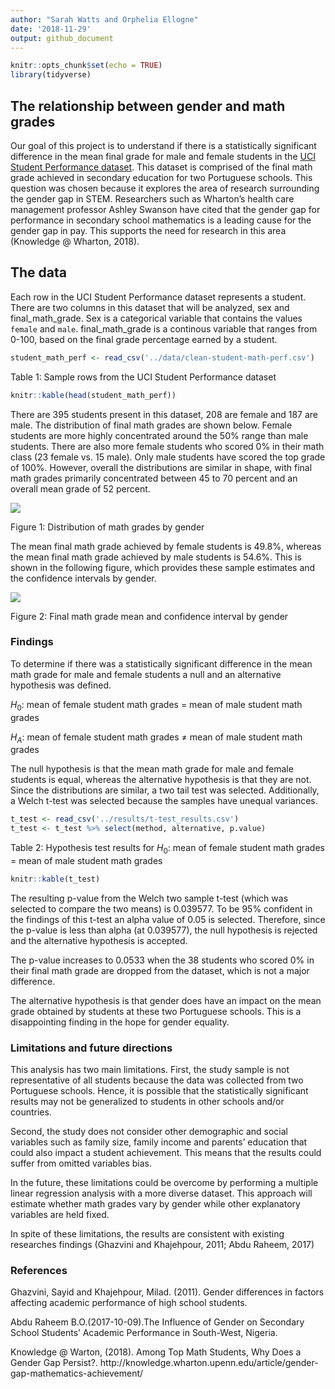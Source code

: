 ```yaml
---
author: "Sarah Watts and Orphelia Ellogne"
date: '2018-11-29'
output: github_document
---
```


```r
knitr::opts_chunk$set(echo = TRUE)
library(tidyverse)
```

## The relationship between gender and math grades

Our goal of this project is to understand if there is a statistically significant difference in the mean final grade for male and female students in the [UCI Student Performance dataset](https://archive.ics.uci.edu/ml/datasets/Student+Performance). This dataset is comprised of the final math grade achieved in secondary education for two Portuguese schools. This question was chosen because it explores the area of research surrounding the gender gap in STEM. Researchers such as Wharton's health care management professor Ashley Swanson have cited that the gender gap for performance in secondary school mathematics is a leading cause for the gender gap in pay. This supports the need for research in this area (Knowledge @ Wharton, 2018).

## The data

Each row in the UCI Student Performance dataset represents a student. There are two columns in this dataset that will be analyzed, sex and final_math_grade. Sex is a categorical variable that contains the values `female` and `male`. final_math_grade is a continous variable that ranges from 0-100, based on the final grade percentage earned by a student.

```r
student_math_perf <- read_csv('../data/clean-student-math-perf.csv')
```

Table 1: Sample rows from the UCI Student Performance dataset
```r
knitr::kable(head(student_math_perf))
```

There are 395 students present in this dataset, 208 are female and 187 are male. The distribution of final math grades are shown below. Female students are more highly concentrated around the 50% range than male students. There are also more female students who scored 0% in their math class (23 female vs. 15 male). Only male students have scored the top grade of 100%. However, overall the distributions are similar in shape, with final math grades primarily concentrated between 45 to 70 percent and an overall mean grade of 52 percent.

![](../results/violin-student-math-perf.png)

Figure 1: Distribution of math grades by gender

The mean final math grade achieved by female students is 49.8%, whereas the mean final math grade achieved by male students is 54.6%. This is shown in the following figure, which provides these sample estimates and the confidence intervals by gender.

![](../results/mean_CI_plot.png)

Figure 2: Final math grade mean and confidence interval by gender

### Findings

To determine if there was a statistically significant difference in the mean math grade for male and female students a null and an alternative hypothesis was defined.

$H_0:$ mean of female student math grades = mean of male student math grades

$H_A:$ mean of female student math grades $\neq$ mean of male student math grades

The null hypothesis is that the mean math grade for male and female students is equal, whereas the alternative hypothesis is that they are not. Since the distributions are similar, a two tail test was selected. Additionally, a Welch t-test was selected because the samples have unequal variances.

```r
t_test <- read_csv('../results/t-test_results.csv')
t_test <- t_test %>% select(method, alternative, p.value)
```

Table 2: Hypothesis test results for $H_0:$ mean of female student math grades = mean of male student math grades 
```r
knitr::kable(t_test)
```

The resulting p-value from the Welch two sample t-test (which was selected to compare the two means) is 0.039577. To be 95% confident in the findings of this t-test an alpha value of 0.05 is selected. Therefore, since the p-value is less than alpha (at 0.039577), the null hypothesis is rejected and the alternative hypothesis is accepted. 

The p-value increases to 0.0533 when the 38 students who scored 0% in their final math grade are dropped from the dataset, which is not a major difference.

The alternative hypothesis is that gender does have an impact on the mean grade obtained by students at these two Portuguese schools. This is a disappointing finding in the hope for gender equality.


### Limitations and future directions 

This analysis has two main limitations. First, the study sample is not representative of all students because the data was collected from two Portuguese schools. Hence, it is possible that the statistically significant results may not be generalized to students in other schools and/or countries.

Second, the study does not consider other demographic and social variables such as family size, family income and parents' education that could also impact a student achievement. This means that the results could suffer from omitted variables bias. 

In the future, these limitations could be overcome by performing a multiple linear regression analysis with a more diverse dataset. This approach will estimate whether math grades vary by gender while other explanatory variables are held fixed.

In spite of these limitations, the results are consistent with existing researches findings (Ghazvini and Khajehpour, 2011; Abdu Raheem, 2017)

### References

Ghazvini, Sayid and Khajehpour, Milad. (2011). Gender differences in factors affecting academic performance of
high school students.

Abdu Raheem B.O.(2017-10-09).The Influence of Gender on Secondary School Students' Academic Performance in South-West, Nigeria.

Knowledge @ Warton, (2018). Among Top Math Students, Why Does a Gender Gap Persist?. http://knowledge.wharton.upenn.edu/article/gender-gap-mathematics-achievement/
